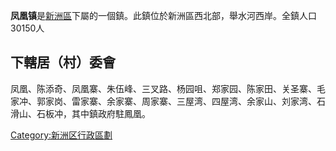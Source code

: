 {{Infobox China County
| county  = 武汉市新洲區凤凰镇 
| Photo =  
| Photoname= 
| map = 
| customimage = 
| Pinyin   = Wuhanshi Xinzhouqu Fenghuangzhen
| Belong = 
| Types= 鎮
| admincode = 
| founded = 
| seat = 鳳凰
| officerTitle= 
| officer = 
| officerTitle2 = 
| officer2 = 
| division = 
| town= 1
| township= 19
| subdistrict= 
| dialect= 新洲方言
| post code= 
| phone code = 027
| coordinate =
| area = 57.15平方公里
| area land = 
| area water =  
| census yr = 
| pop = 30150人
| density = 
| GDP = 
| web = 
| web_title = 
}}

'''凤凰镇'''是[[新洲區|新洲區]]下屬的一個鎮。此鎮位於新洲區西北部，舉水河西岸。全鎮人口30150人

==下轄居（村）委會==

凤凰、陈添奇、凤凰寨、朱伍峰、三叉路、杨园咀、郑家园、陈家田、关圣寨、毛家冲、郭家岗、雷家寨、余家寨、周家寨、三屋湾、四屋湾、余家山、刘家湾、石滑山、石板冲，其中鎮政府駐鳳凰。

{{新洲区行政区划}}

[[Category:新洲区行政區劃|Category:新洲区行政區劃]]